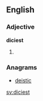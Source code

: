 ==English==

===Adjective===
'''diciest'''

# {{superlative of|dicey}}

===Anagrams===
* [[deistic#English|deistic]]

[[sv:diciest]]
